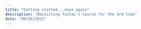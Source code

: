 ```yaml
---
title: "Getting started...once again"
description: "Revisiting fastai's course for the 3rd time"
date: "09/26/2022"
---
```


